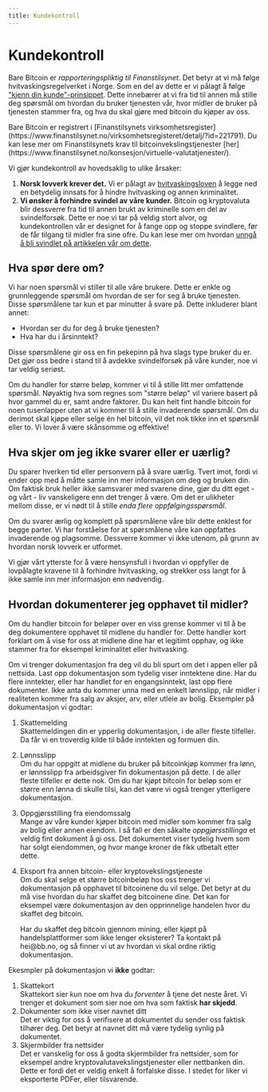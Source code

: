 ```yaml
---
title: Kundekontroll
---
```



# Kundekontroll

Bare Bitcoin er _rapporteringspliktig til Finanstilsynet_. Det betyr at vi må
følge hvitvaskingsregelverket i Norge. Som en del av dette er vi pålagt å følge
["kjenn din kunde"-prinsippet](https://www.finansnorge.no/tema/okonomisk-kriminalitet/hvitvaskingslovens-krav-om-kundetiltak-og-kyc-prinsippet/).
Dette innebærer at vi fra tid til annen må stille deg spørsmål om hvordan du
bruker tjenesten vår, hvor midler de bruker på tjenesten stammer fra, og hva du
skal gjøre med bitcoin du kjøper av oss.

<Callout type="info">
  Bare Bitcoin er registrert i [Finanstilsynets
  virksomhetsregister](https://www.finanstilsynet.no/virksomhetsregisteret/detalj/?id=221791).
  Du kan lese mer om Finanstilsynets krav til bitcoinvekslingstjenester
  [her](https://www.finanstilsynet.no/konsesjon/virtuelle-valutatjenester/).
</Callout>

Vi gjør kundekontroll av hovedsaklig to ulike årsaker:

1. **Norsk lovverk krever det.** Vi er pålagt av
   [hvitvaskingsloven](https://lovdata.no/dokument/NL/lov/2018-06-01-23) å legge
   ned en betydelig innsats for å hindre hvitvasking og annen kriminalitet.
2. **Vi ønsker å forhindre svindel av våre kunder.** Bitcoin og kryptovaluta
   blir dessverre fra tid til annen brukt av kriminelle som en del av
   svindelforsøk. Dette er noe vi tar på veldig stort alvor, og kundekontrollen
   vår er designet for å fange opp og stoppe svindlere, før de får tilgang til
   midler fra sine ofre. Du kan lese mer om hvordan
   [unngå å bli svindlet på artikkelen vår om dette](/bitcoin/svindel).

## Hva spør dere om?

Vi har noen spørsmål vi stiller til alle våre brukere. Dette er enkle og
grunnleggende spørsmål om hvordan de ser for seg å bruke tjenesten. Disse
spørsmålene tar kun et par minutter å svare på. Dette inkluderer blant annet:

- Hvordan ser du for deg å bruke tjenesten?
- Hva har du i årsinntekt?

Disse spørsmålene gir oss en fin pekepinn på hva slags type bruker du er. Det
gjør oss bedre i stand til å avdekke svindelforsøk på våre kunder, noe vi tar
veldig seriøst.

Om du handler for større beløp, kommer vi til å stille litt mer omfattende
spørsmål. Nøyaktig hva som regnes som "større beløp" vil variere basert på hvor
gammel du er, samt andre faktorer. Du kan helt fint handle bitcoin for noen
tusenlapper uten at vi kommer til å stille invaderende spørsmål. Om du derimot
skal kjøpe eller selge én hel bitcoin, vil det nok tikke inn et spørsmål eller
to. Vi lover å være skånsomme og effektive!

## Hva skjer om jeg ikke svarer eller er uærlig?

Du sparer hverken tid eller personvern på å svare uærlig. Tvert imot, fordi vi
ender opp med å måtte samle inn mer informasjon om deg og bruken din. Om faktisk
bruk heller ikke samsvarer med svarene dine, gjør du ditt eget - og vårt - liv
vanskeligere enn det trenger å være. Om det er ulikheter mellom disse, er vi
nødt til å stille _enda flere oppfølgingsspørsmål_.

Om du svarer ærlig og komplett på spørsmålene våre blir dette enklest for begge
parter. Vi har forståelse for at spørsmålene våre kan oppfattes invaderende og
plagsomme. Dessverre kommer vi ikke utenom, på grunn av hvordan norsk lovverk er
utformet.

Vi gjør vårt ytterste for å være hensynsfull i hvordan vi oppfyller de
lovpålagte kravene til å forhindre hvitvasking, og strekker oss langt for å ikke
samle inn mer informasjon enn nødvendig.

## Hvordan dokumenterer jeg opphavet til midler?

Om du handler bitcoin for beløper over en viss grense kommer vi til å be deg
dokumentere opphavet til midlene du handler for. Dette handler kort forklart om
å vise for oss at midlene dine har et legitimt opphav, og ikke stammer fra for
eksempel kriminalitet eller hvitvasking.

Om vi trenger dokumentasjon fra deg vil du bli spurt om det i appen eller på
nettsida. Last opp dokumentasjon som tydelig viser inntektene dine. Har du flere
inntekter, eller har handlet for en engangsinntekt, last opp flere dokumenter.
Ikke anta du kommer unna med en enkelt lønnslipp, når midler i realiteten kommer
fra salg av aksjer, arv, eller utleie av bolig. Eksempler på dokumentasjon vi
godtar:

1. Skattemelding  
   Skattemeldingen din er ypperlig dokumentasjon, i de aller fleste tilfeller.
   Da får vi en troverdig kilde til både inntekten og formuen din.
2. Lønnsslipp  
   Om du har oppgitt at midlene du bruker på bitcoinkjøp kommer fra lønn, er
   lønnsslipp fra arbeidsgiver fin dokumentasjon på dette. I de aller fleste
   tilfeller er dette nok. Om du har kjøpt bitcoin for beløp som er større enn
   lønna di skulle tilsi, kan det være vi også trenger ytterligere
   dokumentasjon.
3. Oppgjørsstilling fra eiendomssalg  
   Mange av våre kunder kjøper bitcoin med midler som kommer fra salg av bolig
   eller annen eiendom. I så fall er den såkalte _oppgjørsstillinga_ et veldig
   fint dokument å gi oss. Det dokumentet viser tydelig hvem som har solgt
   eiendommen, og hvor mange kroner de fikk utbetalt etter dette.
4. Eksport fra annen bitcoin- eller kryptovekslingstjeneste  
   Om du skal selge et større bitcoinbeløp hos oss trenger vi dokumentasjon på
   opphavet til bitcoinene du vil selge. Det betyr at du må vise hvordan du har
   skaffet deg bitcoinene dine. Det kan for eksempel være dokumentasjon av den
   opprinnelige handelen hvor du skaffet deg bitcoin.

   <Callout>
     Har du skaffet deg bitcoin gjennom mining, eller kjøpt på
     handelsplattformer som ikke lenger eksisterer? Ta kontakt på hei@bb.no, og
     så finner vi ut av hvordan vi skal ordne riktig dokumentasjon.
   </Callout>

Ekesmpler på dokumentasjon vi **ikke** godtar:

1. Skattekort  
   Skattekort sier kun noe om hva du _forventer_ å tjene det neste året. Vi
   trenger et dokument som sier noe om hva som faktisk **har skjedd**.
2. Dokumenter som ikke viser navnet ditt  
   Det er viktig for oss å verifisere at dokumentet du sender oss faktisk
   tilhører deg. Det betyr at navnet ditt må være tydelig synlig på dokumentet.
3. Skjermbilder fra nettsider  
   Det er vanskelig for oss å godta skjermbilder fra nettsider, som for eksempel
   andre kryptovalutavekslingstjenester eller nettbanken din. Dette er fordi det
   er veldig enkelt å forfalske disse. I stedet for liker vi eksporterte PDFer,
   eller tilsvarende.
